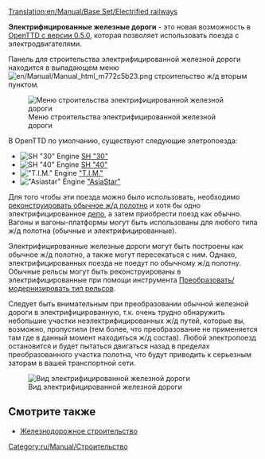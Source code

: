 [[Translation:en/Manual/Base Set/Electrified railways]]
{{ru/Manual/Base Set/Типы железных дорог}}

'''Электрифицированные железные дороги''' - это новая возможность в [[en/Archive/OpenTTD/OpenTTD 0.5.0|OpenTTD с версии 0.5.0]], которая позволяет использовать поезда с электродвигателями.

Панель для строительства электрифицированной железной дороги находится в выпадающем меню [[File:en/Manual/Manual html m772c5b23.png]] строительство ж/д вторым пунктом. 

[[File:ru/Manual/Openttd-rail1.png|none|Меню строительства электрифицированной железной дороги]]

В OpenTTD по умолчанию, существуют следующие элетропоезда:
*[[File:en/Manual/Base Set/Trains/Sh30.png|SH "30" Engine]] [[ru/Manual/Base Set/Trains/SH '30'|SH "30"]]
*[[File:en/Manual/Base Set/Trains/Sh40.png|SH "40" Engine]] [[ru/Manual/Base Set/Trains/SH '40'|SH "40"]]
*[[File:en/Manual/Base Set/Trains/Tim.png|"T.I.M." Engine]] [[ru/Manual/Base Set/Trains/T.I.M.|"T.I.M."]]
*[[File:en/Manual/Base Set/Trains/Asiastar.png|"Asiastar" Engine]] [[ru/Manual/Base Set/Trains/AsiaStar|"AsiaStar"]]

Для того чтобы эти поезда можно было использовать, необходимо [[ru/Manual/Реконструкция ж/д полотна|реконструировать обычное ж/д полотно]] и хотя бы одно электрифицированное [[ru/Manual/Депо|депо]], а затем приобрести поезд как обычно. Вагоны и вагоны-платформы могут быть использованы для любого типа ж/д полотна (обычные и электрифицированные).

Электрифицированные железные дороги могут быть построены как обычное ж/д полотно, а также могут пересекаться с ним. Однако, электрифицированных поезда не поедут по обычному ж/д полотну. Обычные рельсы могут быть реконструированы в электрифицированные при помощи инструмента [[ru/Manual/Реконструкция ж/д полотна|Преобразовать/модернизировать тип рельсов]].

Следует быть внимательным при преобразовании обычной железной дороги в электрифицированную, т.к. очень трудно обнаружить небольшие участки неэлектрифицированных ж/д путей, которые вы, возможно, пропустили (тем более, что преобразование не применяется там где в данный момент находиться ж/д состав). Любой электропоезд остановится и будет пытаться двигаться назад в пределах преобразованного участка полотна,  что будут приводить к серьезным заторам в вашей транспортной сети.

[[File:en/Manual/Base Set/Erailways.png|none|frame|Вид электрифицированной железной дороги]]

{{ru/Возможность|0.5}}

==Смотрите также==
*[[ru/Manual/Железнодорожное строительство|Железнодорожное строительство]]

[[Category:ru/Manual/Строительство]]